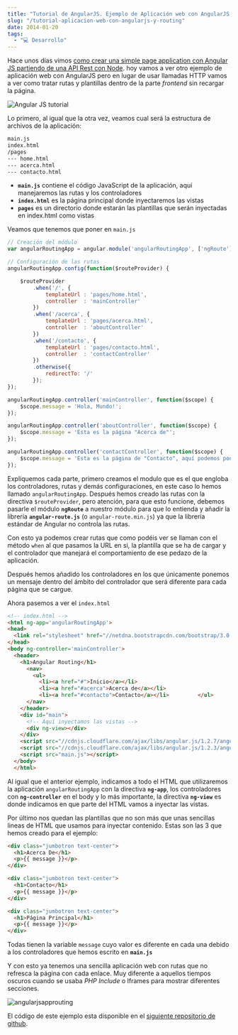 ```yaml
---
title: "Tutorial de AngularJS. Ejemplo de Aplicación web con AngularJS y Routing"
slug: "/tutorial-aplicacion-web-con-angularjs-y-routing"
date: 2014-01-20
tags:
  - "💻 Desarrollo"
---
```

Hace unos días vimos [como crear una simple page application con Angular JS partiendo de una API Rest con Node](/tutorial-ejemplo-de-aplicacion-web-con-angular-js-y-api-rest-con-node/). hoy vamos a ver otro ejemplo de aplicación web con AngularJS pero en lugar de usar llamadas HTTP vamos a ver como tratar rutas y plantillas dentro de la parte *frontend* sin recargar la página.

![Angular JS tutorial](./square-300x3001_scxhwx.png)

Lo primero, al igual que la otra vez, veamos cual será la estructura de archivos de la aplicación:

```sh
main.js
index.html
/pages
--- home.html
--- acerca.html
--- contacto.html
```

- **`main.js`** contiene el código JavaScript de la aplicación, aquí manejaremos las rutas y los controladores
- **`index.html`** es la página principal donde inyectaremos las vistas
- **`pages`** es un directorio donde estarán las plantillas que serán inyectadas en index.html como vistas

Veamos que tenemos que poner en `main.js`

```javascript
// Creación del módulo
var angularRoutingApp = angular.module('angularRoutingApp', ['ngRoute']);

// Configuración de las rutas
angularRoutingApp.config(function($routeProvider) {

	$routeProvider
		.when('/', {
			templateUrl	: 'pages/home.html',
			controller 	: 'mainController'
		})
		.when('/acerca', {
			templateUrl : 'pages/acerca.html',
			controller 	: 'aboutController'
		})
		.when('/contacto', {
			templateUrl : 'pages/contacto.html',
			controller 	: 'contactController'
		})
		.otherwise({
			redirectTo: '/'
		});
});

angularRoutingApp.controller('mainController', function($scope) {
	$scope.message = 'Hola, Mundo!';
});

angularRoutingApp.controller('aboutController', function($scope) {
	$scope.message = 'Esta es la página "Acerca de"';
});

angularRoutingApp.controller('contactController', function($scope) {
	$scope.message = 'Esta es la página de "Contacto", aquí podemos poner un formulario';
});
```

Expliquemos cada parte, primero creamos el modulo que es el que engloba los controladores, rutas y demás configuraciones, en este caso lo hemos llamado `angularRoutingApp`. Después hemos creado las rutas con la directiva `$routeProvider`, pero atención, para que esto funcione, debemos pasarle el módulo **`ngRoute`** a nuestro módulo para que lo entienda y añadir la librería **`angular-route.js`** (o `angular-route.min.js`) ya que la librería estándar de Angular no controla las rutas.

Con esto ya podemos crear rutas que como podéis ver se llaman con el método `when` al que pasamos la URL en si, la plantilla que se ha de cargar y el controlador que manejará el comportamiento de ese pedazo de la aplicación.

Después hemos añadido los controladores en los que únicamente ponemos un mensaje dentro del ámbito del controlador que será diferente para cada página que se cargue.

Ahora pasemos a ver el `index.html`

```html
<!-- index.html -->
<html ng-app='angularRoutingApp'>
<head>
  <link rel="stylesheet" href="//netdna.bootstrapcdn.com/bootstrap/3.0.0/css/bootstrap.min.css" />
</head>
<body ng-controller='mainController'>
  <header>
    <h1>Angular Routing</h1>
      <nav> 
        <ul> 
          <li><a href="#">Inicio</a></li>
          <li><a href="#acerca">Acerca de</a></li>
          <li><a href="#contacto">Contacto</a></li> 		</ul> 
      </nav>
    </header>
    <div id="main">
      <!-- Aquí inyectamos las vistas -->
      <div ng-view></div> 
    </div>
    <script src="//cdnjs.cloudflare.com/ajax/libs/angular.js/1.2.7/angular.min.js"></script> 
    <script src="//cdnjs.cloudflare.com/ajax/libs/angular.js/1.2.3/angular-route.js"></script>
    <script src="main.js"></script>
  </body>
  </html>
```

Al igual que el anterior ejemplo, indicamos a todo el HTML que utilizaremos la aplicación `angularRoutingApp` con la directiva **`ng-app`**, los controladores con **`ng-controller`** en el body y lo más importante, la directiva **`ng-view`** es donde indicamos en que parte del HTML vamos a inyectar las vistas.

Por último nos quedan las plantillas que no son más que unas sencillas lineas de HTML que usamos para inyectar contenido. Estas son las 3 que hemos creado para el ejemplo:

```html
<div class="jumbotron text-center">
  <h1>Acerca De</h1> 
  <p>{{ message }}</p>
</div>

<div class="jumbotron text-center">
  <h1>Contacto</h1>
  <p>{{ message }}</p>
</div>

<div class="jumbotron text-center">
  <h1>Página Principal</h1> 
  <p>{{ message }}</p> 
</div>
```

Todas tienen la variable `message` cuyo valor es diferente en cada una debido a los controladores que hemos escrito en **`main.js`**

Y con esto ya tenemos una sencilla aplicación web con rutas que no refresca la página con cada enlace. Muy diferente a aquellos tiempos oscuros cuando se usaba *PHP Include* o Iframes para mostrar diferentes secciones.

![angularjsapprouting](./Screen-Shot-2014-01-20-at-15_04_28_jzqdvq.png)

El código de este ejemplo esta disponible en el [siguiente repositorio de github](https://github.com/carlosazaustre/angular-routing).
